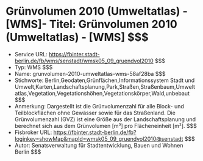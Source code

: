 # Grünvolumen 2010 (Umweltatlas) - [WMS]- Titel: Grünvolumen 2010 (Umweltatlas) - [WMS] $$$
- Service URL: https://fbinter.stadt-berlin.de/fb/wms/senstadt/wmsk05_09_gruendvol2010 $$$
- Typ: WMS $$$
- Name: grunvolumen-2010-umweltatlas-wms-58af28ba $$$
- Stichworte: Berlin,Geodaten,Grünflächen,Informationssystem Stadt und Umwelt,Karten,Landschaftsplanung,Park,Straßen,Straßenbaum,Umweltatlas,Vegetation,Vegetationshöhen,Vegetationskörper,Wald,unbebaut $$$
- Anmerkung: Dargestellt ist die Grünvolumenzahl für alle Block- und Teilblockflächen ohne Gewässer sowie für das Straßenland. Die Grünvolumenzahl (GVZ) ist eine Größe aus der Landschaftsplanung und berechnet sich aus dem Grünvolumen [m³] pro Flächeneinheit [m²]. $$$
- Fisbroker URL: https://fbinter.stadt-berlin.de/fb?loginkey=showMap&mapId=wmsk05_09_gruendvol2010@senstadt $$$
- Autor: Senatsverwaltung für Stadtentwicklung, Bauen und Wohnen Berlin $$$
